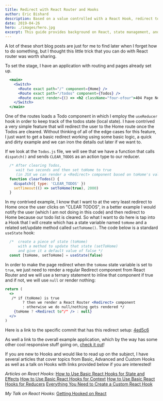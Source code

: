 ```yaml
---
title: Redirect with React Router and Hooks
author: Eric Bishard 
description: Based on a value controlled with a React Hook, redirect to a new route when the value is true
date: 2019-04-26
hero: ./images/hero.jpg
excerpt: This guide provides background on React, state management, and serve as an exhaustive guide to the built in react hooks.
---
```


A lot of these short blog posts are just for me to find later when I forget how to do something, but I thought this little trick that you can do with React router was worth sharing.

To set the stage, I have an application with routing and pages already set up.

```jsx
  <main>
    <Switch>
      <Route exact path="/" component={Home} />
      <Route exact path="/todos" component={Todos} />
      <Route exact render={() => <h2 className="four-ofour">404 Page Not Found</h2>} />
    </Switch>
  </main>
```


One of the routes loads a Todo component in which I employ the `useReducer` hook in order to keep track of the todos state (local state). I have contrived a very simple feature that will redirect the user to the Home route once the Todos are cleared. Without thinking of all of the edge cases for this feature, I just want to get a basic redirect working using some basic logic, a quick and dirty example and we can iron the details out later if we want to.

If we look at the `Todos.js` file, we will see that we have a function that calls `dispatch()` and sends `CLEAR_TODOS` as an action type to our reducer.

```js
  /* After clearing Todos, 
     wait two seconds and then set toHome to true
     (in JSX we can render a <Redirect> component based on toHome's value) */
  function clearTodos() {
    dispatch({ type: 'CLEAR_TODOS' })
    setTimeout(() => setToHome(true), 2000)
  }
```
 
In my contrived example, I know that I want to at the very least redirect to Home once the user clicks on "CLEAR TODOS", in a better example I would notify the user (which I am not doing in this code) and then redirect to Home because our todo list is cleared. So what I want to do here is tap into a Hook that I will create which has a state variable named `toHome` and a related set/update method called `setToHome()`. The code below is a standard `useState` hook:

```js
  /*  create a piece of state (toHome)
      with a method to update that state (setToHome)
      and give it a default value of false */
  const [toHome, setToHome] = useState(false)
```

In order to make the page redirect when the `toHome` state variable is set to `true`, we just need to render a regular Redirect component from React Router and we will use a ternary statement to inline that component if true and if not, we will use `null` or render nothing:

```jsx
return (
  <>
   /* if (toHome) is true
        ? then we render a React Router <Redirect> component
        : otherwise we do null/nothing gets rendered */
    {toHome ? <Redirect to"/" /> : null}
  </>
)
```


Here is a link to the specific commit that has this redirect setup: [4ed5c6](https://github.com/httpJunkie/react-todo/commit/4ed5c60e7a58ff021d31f05f557311eabd4a098d)

As well a link to the overall example application, which by the way has some other cool responsive stuff going on, [check it out](https://github.com/httpJunkie/react-todo)!

If you are new to Hooks and would like to read up on the subject, I have several articles that cover topics from Basic, Advanced and Custom Hooks as well as a talk on Hooks with links provided below if you are interested!

*Articles on React Hooks*:
[How to Use Basic React Hooks for State and Effects](https://www.telerik.com/blogs/how-to-use-basic-react-hooks-for-state-and-effects)
[How to Use Basic React Hooks for Context](https://www.telerik.com/blogs/how-to-use-basic-react-hooks-for-context)
[How to Use Basic React Hooks for Reducers](https://www.telerik.com/blogs/how-to-use-basic-react-hooks-for-reducers)
[Everything You Need to Create a Custom React Hook](https://www.telerik.com/blogs/everything-you-need-to-create-a-custom-react-hook)

*My Talk on React Hooks*:
[Getting Hooked on React](https://www.youtube.com/watch?v=MfAxhBMTkuQ&t=15s)

